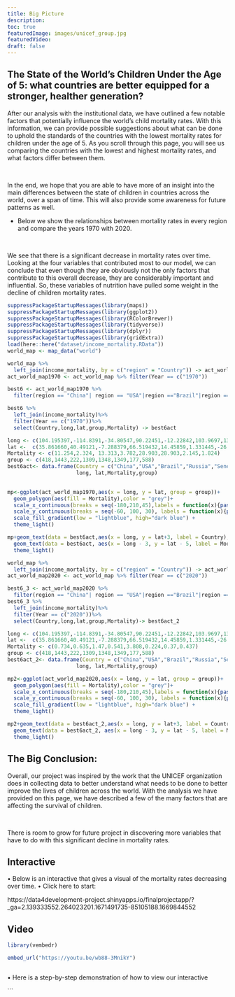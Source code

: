 ```yaml
---
title: Big Picture
description:
toc: true
featuredImage: images/unicef_group.jpg
featuredVideo:
draft: false
---
```


## The State of the World's Children Under the Age of 5: what countries are better equipped for a stronger, healther generation? 


After our analysis with the institutional data, we have outlined a few notable factors that potentially influence the world's child mortality rates. With this information, we can provide possible suggestions about what can be done to uphold the standards of the countries with the lowest mortality rates for children under the age of 5. As you scroll through this page, you will see us comparing the countries with the lowest and highest mortality rates, and what factors differ between them. 

<br>

In the end, we hope that you are able to have more of an insight into the main differences between the state of children in countries across the world, over a span of time. This will also provide some awareness for future patterns as well. 


- Below we show the relationships between mortality rates in every region and compare the years 1970 with 2020. 

<br>


We see that there is a significant decrease in mortality rates over time. Looking at the four variables that contributed most to our model, we can conclude that even though they are obviously not the only factors that contribute to this overall decrease, they are considerably important and influential. So, these variables of nutrition have pulled some weight in the decline of children mortality rates. 

```r
suppressPackageStartupMessages(library(maps))
suppressPackageStartupMessages(library(ggplot2))
suppressPackageStartupMessages(library(RColorBrewer))
suppressPackageStartupMessages(library(tidyverse))
suppressPackageStartupMessages(library(dplyr))
suppressPackageStartupMessages(library(gridExtra))
load(here::here("dataset/income_mortality.RData"))
world_map <- map_data("world")
```

```r
world_map %>% 
  left_join(income_mortality, by = c("region" = "Country")) -> act_world_map
act_world_map1970 <- act_world_map %>% filter(Year == c("1970"))
```
 


```r

best6 <- act_world_map1970 %>% 
  filter(region == "China"| region == "USA"|region =="Brazil"|region =="Russia"|region =="Senegal"|region == "Singapore"| region == "Australia"| region == "France")

best6 %>% 
  left_join(income_mortality)%>% 
  filter(Year == c("1970"))%>%
  select(Country,long,lat,group,Mortality) -> best6act

```

```r

long <- c(104.195397,-114.8391,-34.80547,90.22451,-12.22842,103.9697,135.89101,7.615625)
lat <-  c(35.861660,40.49121,-7.288379,66.519432,14.45859,1.331445,-26.1742191,47.59272)
Mortality <- c(11.254,2.324, 13.313,3.782,28.903,28.903,2.145,1.824)
group <- c(418,1443,222,1309,1348,1349,177,588)
best6act<- data.frame(Country = c("China","USA","Brazil","Russia","Senegal","Singapore","Australia","France"),
                      long, lat,Mortality,group)
 
```


```r
mp<-ggplot(act_world_map1970,aes(x = long, y = lat, group = group))+
  geom_polygon(aes(fill = Mortality),color = "grey")+
  scale_x_continuous(breaks = seq(-180,210,45),labels = function(x){paste0(x,"°")})+
  scale_y_continuous(breaks = seq(-60, 100, 30), labels = function(x){paste0(x, "°")})+
  scale_fill_gradient(low = "lightblue", high="dark blue") +
  theme_light() 

```

```r
mp+geom_text(data = best6act,aes(x = long, y = lat+3, label = Country), group = group, col = 'black')+
  geom_text(data = best6act, aes(x = long - 3, y = lat - 5, label = Mortality),col = 'red')+
  theme_light()
```


```r
world_map %>%
  left_join(income_mortality, by = c("region" = "Country")) -> act_world_map
act_world_map2020 <- act_world_map %>% filter(Year == c("2020"))
```


```r
best6_3 <- act_world_map2020 %>%
  filter(region == "China"| region == "USA"|region =="Brazil"|region =="Russia"|region =="Senegal"|region == "Singapore"|region == "Australia"|region == "France")
best6_3 %>%
  left_join(income_mortality)%>%
  filter(Year == c("2020"))%>%
  select(Country,long,lat,group,Mortality)-> best6act_2
```

```r
long <- c(104.195397,-114.8391,-34.80547,90.22451,-12.22842,103.9697,135.89101,7.615625)
lat <-  c(35.861660,40.49121,-7.288379,66.519432,14.45859,1.331445,-26.1742191,47.59272)
Mortality <- c(0.734,0.635,1.47,0.541,3.808,0.224,0.37,0.437)
group <- c(418,1443,222,1309,1348,1349,177,588)
best6act_2<- data.frame(Country = c("China","USA","Brazil","Russia","Senegal","Singapore","Australia","France"),
                      long, lat,Mortality,group)
```

```r
mp2<-ggplot(act_world_map2020,aes(x = long, y = lat, group = group))+
  geom_polygon(aes(fill = Mortality),color = "grey")+
  scale_x_continuous(breaks = seq(-180,210,45),labels = function(x){paste0(x,"°")})+
  scale_y_continuous(breaks = seq(-60, 100, 30), labels = function(x){paste0(x, "°")})+
  scale_fill_gradient(low = "lightblue", high="dark blue") +
  theme_light()
```

```r
mp2+geom_text(data = best6act_2,aes(x = long, y = lat+3, label = Country), group = group, col = 'black')+
  geom_text(data = best6act_2, aes(x = long - 3, y = lat - 5, label = Mortality),col = 'red')+
  theme_light()
```

 

## The Big Conclusion: 

Overall, our project was inspired by the work that the UNICEF organization does in collecting data to better understand what needs to be done to better improve the lives of children across the world. With the analysis we have provided on this page, we have described a few of the many factors that are affecting the survival of children. 

<br>

There is room to grow for future project in discovering more variables that have to do with this significant decline in mortality rates. 


## Interactive 
•	Below is an interactive that gives a visual of the mortality rates decreasing over time. 
•	Click here to start: 

https://data4development-project.shinyapps.io/finalprojectapp/?_ga=2.139333552.264023201.1671491735-85105188.1669844552

 



## Video 

```r
library(vembedr)

embed_url("https://youtu.be/wb88-3MnikY")



```







•	Here is a step-by-step demonstration of how to view our interactive

```
 


